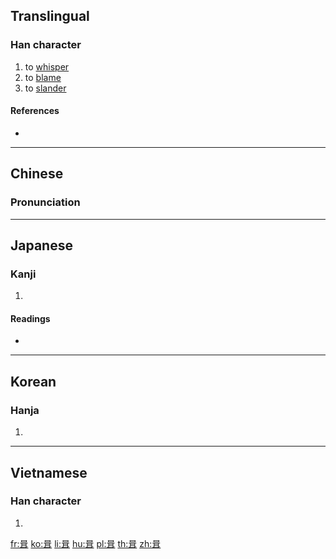 ==Translingual==

===Han character===
{{Han char|rn=30|rad=口|as=06|sn=9|four=60401|canj=RSJ|ids=⿱口耳}}

# to [[whisper]]
# to [[blame]]
# to [[slander]]

====References====
* {{Han ref|kx=0185.240|dkj=03527|dj=0405.220|hdz=10612.050|uh=54A0|ud=21664|bh=CE48|bd=52808}}

----

==Chinese==
{{zh-forms}}

===Pronunciation===
{{zh-pron
|m=qì
|c=cap1
|mc=y
|oc=y
|ma=
|cat=v
}}

----

==Japanese==

===Kanji===
{{ja-kanji|grade=|rs=口06}}

# {{defn|lang=ja|sort=口06}}

====Readings====
* {{ja-readings|on=[[しゅう]] (shū), [[ゆう]] (yū)|kun=[[ささやく]] (sasayaku), [[そしる]] (soshiru)}}

----

==Korean==

===Hanja===
{{ko-hanja|hangeul=집|rv=jip|mr=chip}}

# {{defn|lang=ko|sort=口06}}

----

==Vietnamese==

===Han character===
{{vi-readings|rs=口06|hanviet=nghiện}}

# {{defn|lang=vi|sort=口06}}

[[fr:咠]]
[[ko:咠]]
[[li:咠]]
[[hu:咠]]
[[pl:咠]]
[[th:咠]]
[[zh:咠]]